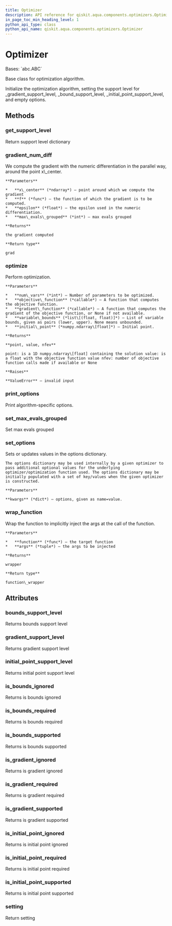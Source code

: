 ```yaml
---
title: Optimizer
description: API reference for qiskit.aqua.components.optimizers.Optimizer
in_page_toc_min_heading_level: 1
python_api_type: class
python_api_name: qiskit.aqua.components.optimizers.Optimizer
---
```


# Optimizer

<Class id="qiskit.aqua.components.optimizers.Optimizer" github="https://github.com/qiskit-community/qiskit-aqua/tree/stable/0.9/qiskit/aqua/components/optimizers/optimizer.py" signature="Optimizer">
  Bases: `abc.ABC`

  Base class for optimization algorithm.

  Initialize the optimization algorithm, setting the support level for \_gradient\_support\_level, \_bound\_support\_level, \_initial\_point\_support\_level, and empty options.

  ## Methods

  ### get\_support\_level

  <Function id="qiskit.aqua.components.optimizers.Optimizer.get_support_level" signature="abstract Optimizer.get_support_level()">
    Return support level dictionary
  </Function>

  ### gradient\_num\_diff

  <Function id="qiskit.aqua.components.optimizers.Optimizer.gradient_num_diff" signature="static Optimizer.gradient_num_diff(x_center, f, epsilon, max_evals_grouped=1)">
    We compute the gradient with the numeric differentiation in the parallel way, around the point x\_center.

    **Parameters**

    *   **x\_center** (*ndarray*) – point around which we compute the gradient
    *   **f** (*func*) – the function of which the gradient is to be computed.
    *   **epsilon** (*float*) – the epsilon used in the numeric differentiation.
    *   **max\_evals\_grouped** (*int*) – max evals grouped

    **Returns**

    the gradient computed

    **Return type**

    grad
  </Function>

  ### optimize

  <Function id="qiskit.aqua.components.optimizers.Optimizer.optimize" signature="abstract Optimizer.optimize(num_vars, objective_function, gradient_function=None, variable_bounds=None, initial_point=None)">
    Perform optimization.

    **Parameters**

    *   **num\_vars** (*int*) – Number of parameters to be optimized.
    *   **objective\_function** (*callable*) – A function that computes the objective function.
    *   **gradient\_function** (*callable*) – A function that computes the gradient of the objective function, or None if not available.
    *   **variable\_bounds** (*list\[(float, float)]*) – List of variable bounds, given as pairs (lower, upper). None means unbounded.
    *   **initial\_point** (*numpy.ndarray\[float]*) – Initial point.

    **Returns**

    **point, value, nfev**

    point: is a 1D numpy.ndarray\[float] containing the solution value: is a float with the objective function value nfev: number of objective function calls made if available or None

    **Raises**

    **ValueError** – invalid input
  </Function>

  ### print\_options

  <Function id="qiskit.aqua.components.optimizers.Optimizer.print_options" signature="Optimizer.print_options()">
    Print algorithm-specific options.
  </Function>

  ### set\_max\_evals\_grouped

  <Function id="qiskit.aqua.components.optimizers.Optimizer.set_max_evals_grouped" signature="Optimizer.set_max_evals_grouped(limit)">
    Set max evals grouped
  </Function>

  ### set\_options

  <Function id="qiskit.aqua.components.optimizers.Optimizer.set_options" signature="Optimizer.set_options(**kwargs)">
    Sets or updates values in the options dictionary.

    The options dictionary may be used internally by a given optimizer to pass additional optional values for the underlying optimizer/optimization function used. The options dictionary may be initially populated with a set of key/values when the given optimizer is constructed.

    **Parameters**

    **kwargs** (*dict*) – options, given as name=value.
  </Function>

  ### wrap\_function

  <Function id="qiskit.aqua.components.optimizers.Optimizer.wrap_function" signature="static Optimizer.wrap_function(function, args)">
    Wrap the function to implicitly inject the args at the call of the function.

    **Parameters**

    *   **function** (*func*) – the target function
    *   **args** (*tuple*) – the args to be injected

    **Returns**

    wrapper

    **Return type**

    function\_wrapper
  </Function>

  ## Attributes

  ### bounds\_support\_level

  <Attribute id="qiskit.aqua.components.optimizers.Optimizer.bounds_support_level" name="bounds_support_level">
    Returns bounds support level
  </Attribute>

  ### gradient\_support\_level

  <Attribute id="qiskit.aqua.components.optimizers.Optimizer.gradient_support_level" name="gradient_support_level">
    Returns gradient support level
  </Attribute>

  ### initial\_point\_support\_level

  <Attribute id="qiskit.aqua.components.optimizers.Optimizer.initial_point_support_level" name="initial_point_support_level">
    Returns initial point support level
  </Attribute>

  ### is\_bounds\_ignored

  <Attribute id="qiskit.aqua.components.optimizers.Optimizer.is_bounds_ignored" name="is_bounds_ignored">
    Returns is bounds ignored
  </Attribute>

  ### is\_bounds\_required

  <Attribute id="qiskit.aqua.components.optimizers.Optimizer.is_bounds_required" name="is_bounds_required">
    Returns is bounds required
  </Attribute>

  ### is\_bounds\_supported

  <Attribute id="qiskit.aqua.components.optimizers.Optimizer.is_bounds_supported" name="is_bounds_supported">
    Returns is bounds supported
  </Attribute>

  ### is\_gradient\_ignored

  <Attribute id="qiskit.aqua.components.optimizers.Optimizer.is_gradient_ignored" name="is_gradient_ignored">
    Returns is gradient ignored
  </Attribute>

  ### is\_gradient\_required

  <Attribute id="qiskit.aqua.components.optimizers.Optimizer.is_gradient_required" name="is_gradient_required">
    Returns is gradient required
  </Attribute>

  ### is\_gradient\_supported

  <Attribute id="qiskit.aqua.components.optimizers.Optimizer.is_gradient_supported" name="is_gradient_supported">
    Returns is gradient supported
  </Attribute>

  ### is\_initial\_point\_ignored

  <Attribute id="qiskit.aqua.components.optimizers.Optimizer.is_initial_point_ignored" name="is_initial_point_ignored">
    Returns is initial point ignored
  </Attribute>

  ### is\_initial\_point\_required

  <Attribute id="qiskit.aqua.components.optimizers.Optimizer.is_initial_point_required" name="is_initial_point_required">
    Returns is initial point required
  </Attribute>

  ### is\_initial\_point\_supported

  <Attribute id="qiskit.aqua.components.optimizers.Optimizer.is_initial_point_supported" name="is_initial_point_supported">
    Returns is initial point supported
  </Attribute>

  ### setting

  <Attribute id="qiskit.aqua.components.optimizers.Optimizer.setting" name="setting">
    Return setting
  </Attribute>
</Class>

